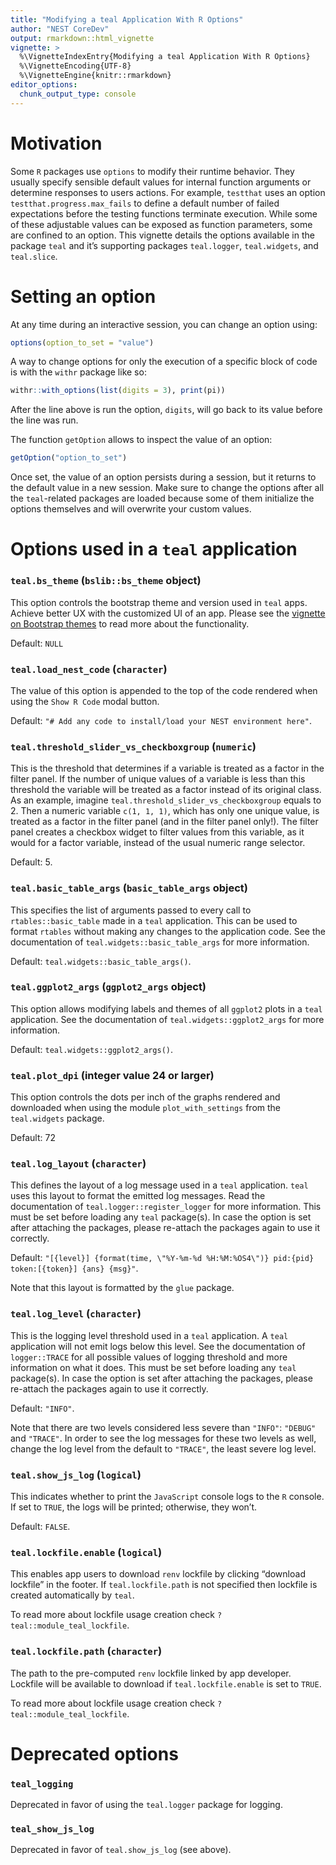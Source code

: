 ```yaml
---
title: "Modifying a teal Application With R Options"
author: "NEST CoreDev"
output: rmarkdown::html_vignette
vignette: >
  %\VignetteIndexEntry{Modifying a teal Application With R Options}
  %\VignetteEncoding{UTF-8}
  %\VignetteEngine{knitr::rmarkdown}
editor_options:
  chunk_output_type: console
---
```


# Motivation
Some `R` packages use `options` to modify their runtime behavior. They usually specify sensible default values for internal function arguments or determine responses to users actions. For example, `testthat` uses an option `testthat.progress.max_fails` to define a default number of failed expectations before the testing functions terminate execution. While some of these adjustable values can be exposed as function parameters, some are confined to an option. This vignette details the options available in the package `teal` and it's supporting packages `teal.logger`, `teal.widgets`, and `teal.slice`.

# Setting an option
At any time during an interactive session, you can change an option using:
```r
options(option_to_set = "value")
```

A way to change options for only the execution of a specific block of code is with the `withr` package like so:
```r
withr::with_options(list(digits = 3), print(pi))
```
After the line above is run the option, `digits`, will go back to its value before the line was run.

The function `getOption` allows to inspect the value of an option:
```r
getOption("option_to_set")
```

Once set, the value of an option persists during a session, but it returns to the default value in a new session. Make sure to change the options after all the `teal`-related packages are loaded because some of them initialize the options themselves and will overwrite your custom values.

# Options used in a `teal` application

### `teal.bs_theme` (`bslib::bs_theme` object)
This option controls the bootstrap theme and version used in `teal` apps. Achieve better UX with the customized UI of an app.
Please see the [vignette on Bootstrap themes](bootstrap-themes-in-teal.html) to read more about the functionality.

Default: `NULL`

### `teal.load_nest_code` (`character`)
The value of this option is appended to the top of the code rendered when using the `Show R Code` modal button.

Default: `"# Add any code to install/load your NEST environment here"`.

### `teal.threshold_slider_vs_checkboxgroup` (`numeric`)
This is the threshold that determines if a variable is treated as a factor in the filter panel. If the number of unique values of a variable is less than this threshold the variable will be treated as a factor instead of its original class. As an example, imagine `teal.threshold_slider_vs_checkboxgroup` equals to 2. Then a numeric variable `c(1, 1, 1)`, which has only one unique value, is treated as a factor in the filter panel (and in the filter panel only!). The filter panel creates a checkbox widget to filter values from this variable, as it would for a factor variable, instead of the usual numeric range selector.

Default: 5.

### `teal.basic_table_args` (`basic_table_args` object)
This specifies the list of arguments passed to every call to `rtables::basic_table` made in a `teal` application. This can be used to format `rtables` without making any changes to the application code. See the documentation of `teal.widgets::basic_table_args` for more information.

Default: `teal.widgets::basic_table_args()`.

### `teal.ggplot2_args` (`ggplot2_args` object)
This option allows modifying labels and themes of all `ggplot2` plots in a `teal` application. See the documentation of `teal.widgets::ggplot2_args` for more information.

Default: `teal.widgets::ggplot2_args()`.

### `teal.plot_dpi` (integer value 24 or larger)
This option controls the dots per inch of the graphs rendered and downloaded when using the module `plot_with_settings` from the `teal.widgets` package.

Default: 72

### `teal.log_layout` (`character`)
This defines the layout of a log message used in a `teal` application. `teal` uses this layout to format the emitted log messages. Read the documentation of `teal.logger::register_logger` for more information. This must be set before loading any `teal` package(s). In case the option is set after attaching the packages, please re-attach the packages again to use it correctly.

Default: `"[{level}] {format(time, \"%Y-%m-%d %H:%M:%OS4\")} pid:{pid} token:[{token}] {ans} {msg}"`.

Note that this layout is formatted by the `glue` package.

### `teal.log_level` (`character`)
This is the logging level threshold used in a `teal` application. A `teal` application will not emit logs below this level. See the documentation of `logger::TRACE` for all possible values of logging threshold and more information on what it does. This must be set before loading any `teal` package(s). In case the option is set after attaching the packages, please re-attach the packages again to use it correctly.

Default: `"INFO"`.

Note that there are two levels considered less severe than `"INFO"`: `"DEBUG"` and `"TRACE"`. In order to see the log messages for these two levels as well, change the log level from the default to `"TRACE"`, the least severe log level.

### `teal.show_js_log` (`logical`)
This indicates whether to print the `JavaScript` console logs to the `R` console. If set to `TRUE`, the logs will be printed; otherwise, they won't.

Default: `FALSE`.

### `teal.lockfile.enable` (`logical`)

This enables app users to download `renv` lockfile by clicking "download lockfile" in the footer. 
If `teal.lockfile.path` is not specified then lockfile is created automatically by `teal`. 

To read more about lockfile usage creation check `?teal::module_teal_lockfile`.

### `teal.lockfile.path` (`character`)

The path to the pre-computed `renv` lockfile linked by app developer. 
Lockfile will be available to download if `teal.lockfile.enable` is set to `TRUE`. 

To read more about lockfile usage creation check `?teal::module_teal_lockfile`.

# Deprecated options

### `teal_logging`
Deprecated in favor of using the `teal.logger` package for logging.

### `teal_show_js_log`
Deprecated in favor of `teal.show_js_log` (see above).
